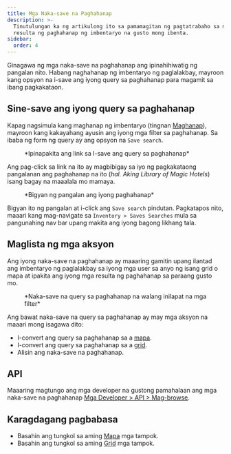 ```yaml
---
title: Mga Naka-save na Paghahanap
description: >-
  Tinutulungan ka ng artikulong ito sa pamamagitan ng pagtatrabaho sa mga
  resulta ng paghahanap ng imbentaryo na gusto mong ibenta.
sidebar:
  order: 4
---
```


Ginagawa ng mga naka-save na paghahanap ang ipinahihiwatig ng pangalan nito. Habang naghahanap ng imbentaryo ng paglalakbay, mayroon kang opsyon na i-save ang iyong query sa paghahanap para magamit sa ibang pagkakataon.

## Sine-save ang iyong query sa paghahanap

Kapag nagsimula kang maghanap ng imbentaryo (tingnan [Maghanap](/studio/search)), mayroon kang kakayahang ayusin ang iyong mga filter sa paghahanap.
Sa ibaba ng form ng query ay ang opsyon na `Save search`.

<figure>
  <CloudinaryImage width="350" height="329" resize="scale" quality="best" alt="Mag-save ng paghahanap" src="academy/save-search" errorImage="noimage_opaque_nyrtl0.png" />

  <figcaption>*Ipinapakita ang link sa I-save ang query sa paghahanap*</figcaption>
</figure>


Ang pag-click sa link na ito ay magbibigay sa iyo ng pagkakataong pangalanan ang paghahanap na ito (*hal. Aking Library of Magic Hotels*) isang bagay na maaalala mo mamaya.

<figure>
  <CloudinaryImage width="350" height="329" resize="scale" quality="best" alt="Bigyan ng pangalan ang iyong paghahanap" src="academy/name-save-search" errorImage="noimage_opaque_nyrtl0.png" />

  <figcaption>*Bigyan ng pangalan ang iyong paghahanap*</figcaption>
</figure>


Bigyan ito ng pangalan at i-click ang `Save search` pindutan. Pagkatapos nito, maaari kang mag-navigate sa `Inventory > Saves Searches` mula sa pangunahing nav bar upang makita ang iyong bagong likhang tala.

## Maglista ng mga aksyon

Ang iyong naka-save na paghahanap ay maaaring gamitin upang ilantad ang imbentaryo ng paglalakbay sa iyong mga user sa anyo ng isang grid o mapa at ipakita ang iyong mga resulta ng paghahanap sa paraang gusto mo.

<figure>
  <CloudinaryImage width="700" height="939" resize="scale" quality="best" alt="Naka-save na mga aksyon sa paghahanap" src="academy/saved-search-actions" errorImage="noimage_opaque_nyrtl0.png" />

  <figcaption>*Naka-save na query sa paghahanap na walang inilapat na mga filter*</figcaption>
</figure>


Ang bawat naka-save na query sa paghahanap ay may mga aksyon na maaari mong isagawa dito:

* I-convert ang query sa paghahanap sa a [mapa](/studio/maps).
* I-convert ang query sa paghahanap sa a [grid](/studio/grids).
* Alisin ang naka-save na paghahanap.

## API

Maaaring magtungo ang mga developer na gustong pamahalaan ang mga naka-save na paghahanap [Mga Developer > API > Mag-browse](/developers/apis/#browse-api).

## Karagdagang pagbabasa

* Basahin ang tungkol sa aming [Mapa](/studio/maps) mga tampok.
* Basahin ang tungkol sa aming [Grid](/studio/grids) mga tampok.

